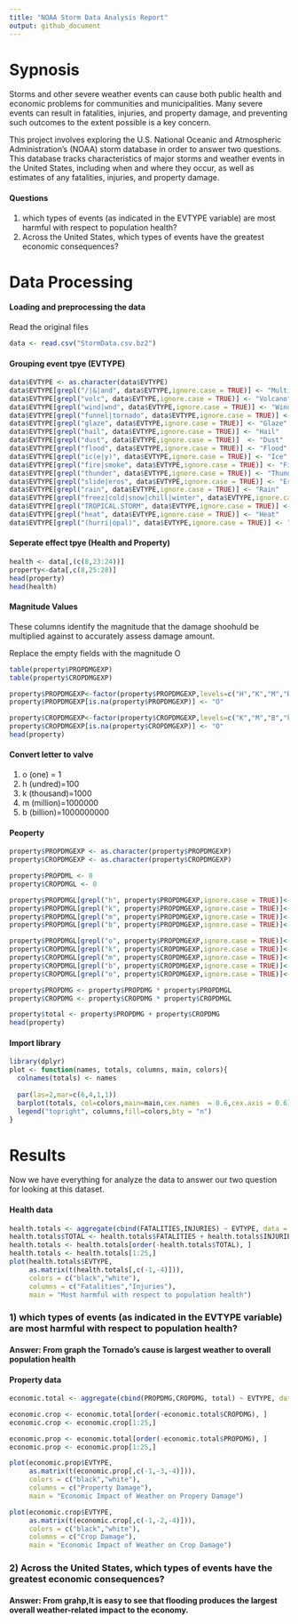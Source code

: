 ```yaml
---
title: "NOAA Storm Data Analysis Report"
output: github_document
---
```

# Sypnosis

Storms and other severe weather events can cause both public health and economic problems for communities and municipalities. Many severe events can result in fatalities, injuries, and property damage, and preventing such outcomes to the extent possible is a key concern.

This project involves exploring the U.S. National Oceanic and Atmospheric Administration’s (NOAA) storm database in order to answer two questions. This database tracks characteristics of major storms and weather events in the United States, including when and where they occur, as well as estimates of any fatalities, injuries, and property damage.

#### Questions

1) which types of events (as indicated in the EVTYPE variable) are most harmful with respect to population health?
2) Across the United States, which types of events have the greatest economic consequences?

# Data Processing

#### Loading and preprocessing the data
Read the original files
```r
data <- read.csv("StormData.csv.bz2")
```

#### Grouping event tpye (EVTYPE)

```r
data$EVTYPE <- as.character(data$EVTYPE)
data$EVTYPE[grepl("/|&|and", data$EVTYPE,ignore.case = TRUE)] <- "Multiple Event"
data$EVTYPE[grepl("volc", data$EVTYPE,ignore.case = TRUE)] <- "Volcano"
data$EVTYPE[grepl("wind|wnd", data$EVTYPE,ignore.case = TRUE)] <- "Wind"
data$EVTYPE[grepl("funnel|tornado", data$EVTYPE,ignore.case = TRUE)] <- "Tornado"
data$EVTYPE[grepl("glaze", data$EVTYPE,ignore.case = TRUE)] <- "Glaze"
data$EVTYPE[grepl("hail", data$EVTYPE,ignore.case = TRUE)] <- "Hail"
data$EVTYPE[grepl("dust", data$EVTYPE,ignore.case = TRUE)]  <- "Dust"
data$EVTYPE[grepl("flood", data$EVTYPE,ignore.case = TRUE)] <- "Flood"
data$EVTYPE[grepl("ic(e|y)", data$EVTYPE,ignore.case = TRUE)] <- "Ice"
data$EVTYPE[grepl("fire|smoke", data$EVTYPE,ignore.case = TRUE)] <- "Fire"
data$EVTYPE[grepl("thunder", data$EVTYPE,ignore.case = TRUE)] <- "Thunder storm"
data$EVTYPE[grepl("slide|eros", data$EVTYPE,ignore.case = TRUE)] <- "Erosion"
data$EVTYPE[grepl("rain", data$EVTYPE,ignore.case = TRUE)] <- "Rain"
data$EVTYPE[grepl("freez|cold|snow|chill|winter", data$EVTYPE,ignore.case = TRUE)] <- "Cold Weather"
data$EVTYPE[grepl("TROPICAL.STORM", data$EVTYPE,ignore.case = TRUE)] <- "Tropical storm"
data$EVTYPE[grepl("heat", data$EVTYPE,ignore.case = TRUE)] <- "Heat"
data$EVTYPE[grepl("(hurri|opal)", data$EVTYPE,ignore.case = TRUE)] <- "Hurricane"
```

#### Seperate effect tpye (Health and Property)

```r
health <- data[,(c(8,23:24))]
property<-data[,c(8,25:28)]
head(property)
head(health)
```

#### Magnitude Values
These columns identify the magnitude that the damage shoohuld be multiplied against to accurately assess damage amount. 

Replace the empty fields with the magnitude O

```r
table(property$PROPDMGEXP)
table(property$CROPDMGEXP)

property$PROPDMGEXP<-factor(property$PROPDMGEXP,levels=c("H","K","M","B","h","m","O"))
property$PROPDMGEXP[is.na(property$PROPDMGEXP)] <- "O"

property$CROPDMGEXP<-factor(property$CROPDMGEXP,levels=c("K","M","B","k","m","O"))
property$CROPDMGEXP[is.na(property$CROPDMGEXP)] <- "O"
head(property)
```

#### Convert letter to valve
1. o (one) = 1
2. h (undred)=100
3. k (thousand)=1000
4. m (million)=1000000
5. b (billion)=1000000000

#### Peoperty

```r
property$PROPDMGEXP <- as.character(property$PROPDMGEXP)
property$CROPDMGEXP <- as.character(property$CROPDMGEXP)

property$PROPDML <- 0
property$CROPDMGL <- 0

property$PROPDMGL[grepl("h", property$PROPDMGEXP,ignore.case = TRUE)]<-100
property$PROPDMGL[grepl("k", property$PROPDMGEXP,ignore.case = TRUE)]<-1000
property$PROPDMGL[grepl("m", property$PROPDMGEXP,ignore.case = TRUE)]<-1000000
property$PROPDMGL[grepl("b", property$PROPDMGEXP,ignore.case = TRUE)]<-1000000000

property$PROPDMGL[grepl("o", property$PROPDMGEXP,ignore.case = TRUE)]<-1
property$CROPDMGL[grepl("k", property$CROPDMGEXP,ignore.case = TRUE)]<-1000
property$CROPDMGL[grepl("m", property$CROPDMGEXP,ignore.case = TRUE)]<-1000000
property$CROPDMGL[grepl("b", property$CROPDMGEXP,ignore.case = TRUE)]<-1000000000
property$CROPDMGL[grepl("o", property$CROPDMGEXP,ignore.case = TRUE)]<-1

property$PROPDMG <- property$PROPDMG * property$PROPDMGL
property$CROPDMG <- property$CROPDMG * property$CROPDMGL

property$total <- property$PROPDMG + property$CROPDMG
head(property)
```

#### Import library

```r
library(dplyr)
plot <- function(names, totals, columns, main, colors){
  colnames(totals) <- names
  
  par(las=2,mar=c(6,4,1,1))
  barplot(totals, col=colors,main=main,cex.names  = 0.6,cex.axis = 0.6)
  legend("topright", columns,fill=colors,bty = "n")
}
```

# Results

Now we have everything for analyze the data to answer our two question for looking at this dataset.

#### Health data

```r
health.totals <- aggregate(cbind(FATALITIES,INJURIES) ~ EVTYPE, data = health, sum, na.rm=TRUE)
health.totals$TOTAL <- health.totals$FATALITIES + health.totals$INJURIES
health.totals <- health.totals[order(-health.totals$TOTAL), ]
health.totals <- health.totals[1:25,]
plot(health.totals$EVTYPE,
     as.matrix(t(health.totals[,c(-1,-4)])),
     colors = c("black","white"),
     columns = c("Fatalities","Injuries"),
     main = "Most harmful with respect to population health")
```

### 1) which types of events (as indicated in the EVTYPE variable) are most harmful with respect to population health?
####      Answer: From graph the Tornado's cause is largest weather to overall population health

#### Property data

```r
economic.total <- aggregate(cbind(PROPDMG,CROPDMG, total) ~ EVTYPE, data = property, sum, na.rm=TRUE)

economic.crop <- economic.total[order(-economic.total$CROPDMG), ]
economic.crop <- economic.crop[1:25,]

economic.prop <- economic.total[order(-economic.total$PROPDMG), ]
economic.prop <- economic.prop[1:25,]

plot(economic.prop$EVTYPE,
     as.matrix(t(economic.prop[,c(-1,-3,-4)])),
     colors = c("black","white"),
     columns = c("Property Damage"),
     main = "Economic Impact of Weather on Propery Damage")

plot(economic.crop$EVTYPE,
     as.matrix(t(economic.crop[,c(-1,-2,-4)])),
     colors = c("black","white"),
     columns = c("Crop Damage"),
     main = "Economic Impact of Weather on Crop Damage")
```     

### 2) Across the United States, which types of events have the greatest economic consequences?
####      Answer: From grahp,It is easy to see that flooding produces the largest overall weather-related impact to the economy.